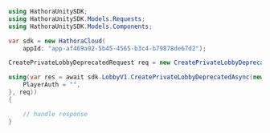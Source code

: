 ```csharp CreatePrivateLobbyDeprecated.cs
using HathoraUnitySDK;
using HathoraUnitySDK.Models.Requests;
using HathoraUnitySDK.Models.Components;

var sdk = new HathoraCloud(
    appId: "app-af469a92-5b45-4565-b3c4-b79878de67d2");

CreatePrivateLobbyDeprecatedRequest req = new CreatePrivateLobbyDeprecatedRequest() {};

using(var res = await sdk.LobbyV1.CreatePrivateLobbyDeprecatedAsync(new CreatePrivateLobbyDeprecatedSecurity() {
    PlayerAuth = "",
}, req))
{

    // handle response
}
```
